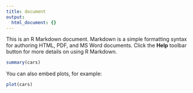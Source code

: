 ```yaml
---
title: document
output:
  html_document: {}
---
```


This is an R Markdown document. Markdown is a simple formatting syntax for authoring HTML, PDF, and MS Word documents. Click the **Help** toolbar button for more details on using R Markdown.

```r
summary(cars)
```

You can also embed plots, for example:

```r
plot(cars)
```
